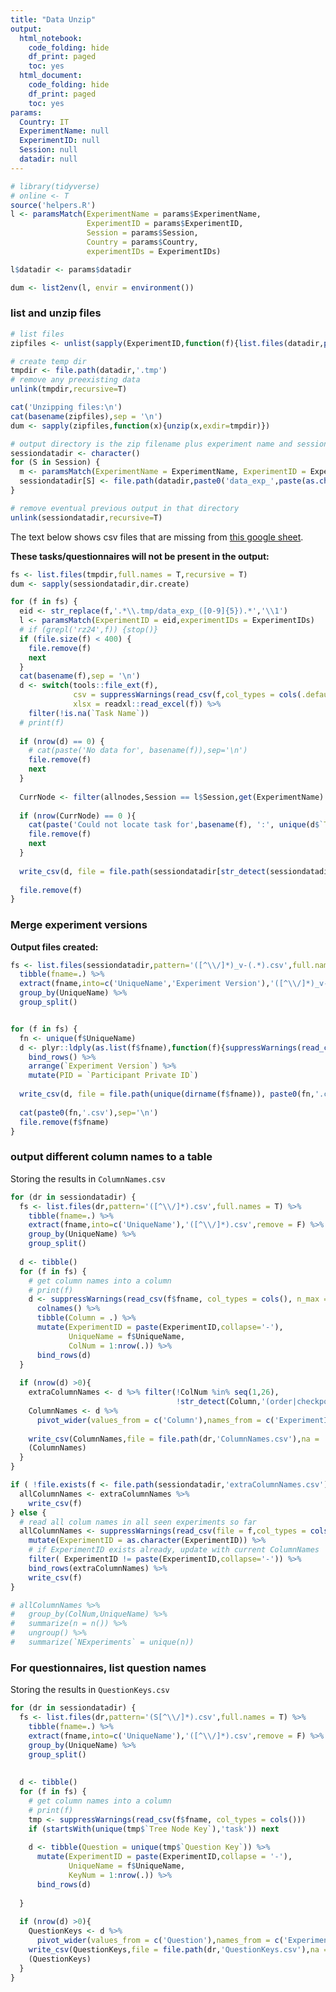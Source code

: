 ```yaml
---
title: "Data Unzip"
output:
  html_notebook:
    code_folding: hide
    df_print: paged
    toc: yes
  html_document:
    code_folding: hide
    df_print: paged
    toc: yes
params:
  Country: IT
  ExperimentName: null
  ExperimentID: null
  Session: null    
  datadir: null
---
```


```r
# library(tidyverse)
# online <- T
source('helpers.R')
l <- paramsMatch(ExperimentName = params$ExperimentName,
                 ExperimentID = params$ExperimentID,
                 Session = params$Session,
                 Country = params$Country, 
                 experimentIDs = ExperimentIDs)

l$datadir <- params$datadir

dum <- list2env(l, envir = environment())
```

### list and unzip files

```r

# list files
zipfiles <- unlist(sapply(ExperimentID,function(f){list.files(datadir,paste0('data_exp_',f,'-v.*.zip'),full.names = T)}))

# create temp dir
tmpdir <- file.path(datadir,'.tmp')
# remove any preexisting data
unlink(tmpdir,recursive=T)

cat('Unzipping files:\n')
cat(basename(zipfiles),sep = '\n')
dum <- sapply(zipfiles,function(x){unzip(x,exdir=tmpdir)})

# output directory is the zip filename plus experiment name and session
sessiondatadir <- character()
for (S in Session) {
  m <- paramsMatch(ExperimentName = ExperimentName, ExperimentID = ExperimentID, Session = S, experimentIDs = ExperimentIDs)
  sessiondatadir[S] <- file.path(datadir,paste0('data_exp_',paste(as.character(m$ExperimentID),collapse = '-'), '_', m$ExperimentName[1], '_Session',S))
}

# remove eventual previous output in that directory
unlink(sessiondatadir,recursive=T)

```

The text below shows csv files that are missing from [this google sheet](https://docs.google.com/spreadsheets/d/1Mwy2aGCJ6vSpp4a32NOs83e2H73MQRFUOL_193yb8sQ/edit#gid=0).

**These tasks/questionnaires will not be present in the output:**


```r
fs <- list.files(tmpdir,full.names = T,recursive = T)
dum <- sapply(sessiondatadir,dir.create)

for (f in fs) {
  eid <- str_replace(f,'.*\\.tmp/data_exp_([0-9]{5}).*','\\1')
  l <- paramsMatch(ExperimentID = eid,experimentIDs = ExperimentIDs)
  # if (grepl('rz24',f)) {stop()}
  if (file.size(f) < 400) {
    file.remove(f)
    next
  }
  cat(basename(f),sep = '\n')
  d <- switch(tools::file_ext(f),
              csv = suppressWarnings(read_csv(f,col_types = cols(.default = col_character()))),
              xlsx = readxl::read_excel(f)) %>%
    filter(!is.na(`Task Name`))
  # print(f)
  
  if (nrow(d) == 0) {
    # cat(paste('No data for', basename(f)),sep='\n')
    file.remove(f)
    next
  } 
  
  CurrNode <- filter(allnodes,Session == l$Session,get(ExperimentName) == gsub('.*-([[:alnum:]]{4})','\\1',unique(d$`Tree Node Key`)))
  
  if (nrow(CurrNode) == 0 ){
    cat(paste('Could not locate task for',basename(f), ':', unique(d$`Task Name`)),sep='\n')
    file.remove(f)
    next
  }
  
  write_csv(d, file = file.path(sessiondatadir[str_detect(sessiondatadir,eid)], paste0(CurrNode$UniqueName, '_v-', unique(d$`Experiment Version`), '.csv')))
  
  file.remove(f)
}

```

### Merge experiment versions

**Output files created:**

```r
fs <- list.files(sessiondatadir,pattern='([^\\/]*)_v-(.*).csv',full.names = T) %>%
  tibble(fname=.) %>%
  extract(fname,into=c('UniqueName','Experiment Version'),'([^\\/]*)_v-(.*).csv',remove = F) %>%
  group_by(UniqueName) %>%
  group_split()


for (f in fs) {
  fn <- unique(f$UniqueName)
  d <- plyr::ldply(as.list(f$fname),function(f){suppressWarnings(read_csv(f,col_types=cols()))}) %>%
    bind_rows() %>%
    arrange(`Experiment Version`) %>%
    mutate(PID = `Participant Private ID`)
  
  write_csv(d, file = file.path(unique(dirname(f$fname)), paste0(fn,'.csv')))
  
  cat(paste0(fn,'.csv'),sep='\n')
  file.remove(f$fname)
}
```

### output different column names to a table

Storing the results in `ColumnNames.csv`

```r
for (dr in sessiondatadir) {
  fs <- list.files(dr,pattern='([^\\/]*).csv',full.names = T) %>%
    tibble(fname=.) %>%
    extract(fname,into=c('UniqueName'),'([^\\/]*).csv',remove = F) %>%
    group_by(UniqueName) %>%
    group_split()
  
  d <- tibble()
  for (f in fs) {
    # get column names into a column
    # print(f)
    d <- suppressWarnings(read_csv(f$fname, col_types = cols(), n_max = 1)) %>%
      colnames() %>%
      tibble(Column = .) %>%
      mutate(ExperimentID = paste(ExperimentID,collapse='-'),
             UniqueName = f$UniqueName,
             ColNum = 1:nrow(.)) %>%
      bind_rows(d)
  }
  
  if (nrow(d) >0){
    extraColumnNames <- d %>% filter(!ColNum %in% seq(1,26),
                                     !str_detect(Column,'(order|checkpoint|branch)'))
    ColumnNames <- d %>%
      pivot_wider(values_from = c('Column'),names_from = c('ExperimentID','UniqueName'),values_fn = list(Column = first))
    
    write_csv(ColumnNames,file = file.path(dr,'ColumnNames.csv'),na = '')
    (ColumnNames)
  }
}
```

```r

if ( !file.exists(f <- file.path(sessiondatadir,'extraColumnNames.csv'))){
  allColumnNames <- extraColumnNames %>%
    write_csv(f)
} else {
  # read all colum names in all seen experiments so far
  allColumnNames <- suppressWarnings(read_csv(file = f,col_types = cols())) %>%
    mutate(ExperimentID = as.character(ExperimentID)) %>%
    # if ExperimentID exists already, update with current ColumnNames
    filter( ExperimentID != paste(ExperimentID,collapse='-')) %>%
    bind_rows(extraColumnNames) %>%
    write_csv(f)
}

# allColumnNames %>%
#   group_by(ColNum,UniqueName) %>%
#   summarize(n = n()) %>%
#   ungroup() %>%
#   summarize(`NExperiments` = unique(n))

```


### For questionnaires, list question names

Storing the results in `QuestionKeys.csv`

```r

for (dr in sessiondatadir) {
  fs <- list.files(dr,pattern='(S[^\\/]*).csv',full.names = T) %>%
    tibble(fname=.) %>%
    extract(fname,into=c('UniqueName'),'([^\\/]*).csv',remove = F) %>%
    group_by(UniqueName) %>%
    group_split()
  
  
  d <- tibble()
  for (f in fs) {
    # get column names into a column
    # print(f)
    tmp <- suppressWarnings(read_csv(f$fname, col_types = cols()))
    if (startsWith(unique(tmp$`Tree Node Key`),'task')) next
    
    d <- tibble(Question = unique(tmp$`Question Key`)) %>%
      mutate(ExperimentID = paste(ExperimentID,collapse = '-'),
             UniqueName = f$UniqueName,
             KeyNum = 1:nrow(.)) %>%
      bind_rows(d)
    
  }
  
  if (nrow(d) >0){
    QuestionKeys <- d %>%
      pivot_wider(values_from = c('Question'),names_from = c('ExperimentID','UniqueName'),values_fn = list(Column = first))
    write_csv(QuestionKeys,file = file.path(dr,'QuestionKeys.csv'),na = '')
    (QuestionKeys)
  }
}

```



